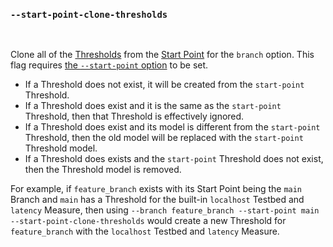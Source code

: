 
### `--start-point-clone-thresholds`

<br />

Clone all of the [Thresholds][thresholds] from the [Start Point][start point] for the `branch` option.
This flag requires [the `--start-point` option][start point option] to be set.

- If a Threshold does not exist, it will be created from the `start-point` Threshold.
- If a Threshold does exist and it is the same as the `start-point` Threshold, then that Threshold is effectively ignored.
- If a Threshold does exist and its model is different from the `start-point` Threshold, then the old model will be replaced with the `start-point` Threshold model.
- If a Threshold does exists and the `start-point` Threshold does not exist, then the Threshold model is removed.

For example, if `feature_branch` exists with its Start Point being the `main` Branch and `main` has a Threshold for the built-in `localhost` Testbed and `latency` Measure,
then using `--branch feature_branch --start-point main --start-point-clone-thresholds` would create a new Threshold for `feature_branch` with the `localhost` Testbed and `latency` Measure.

[thresholds]: /docs/explanation/thresholds/
[start point]: /docs/explanation/benchmarking/#start-point

[start point option]: #--branch-start-point-branch
